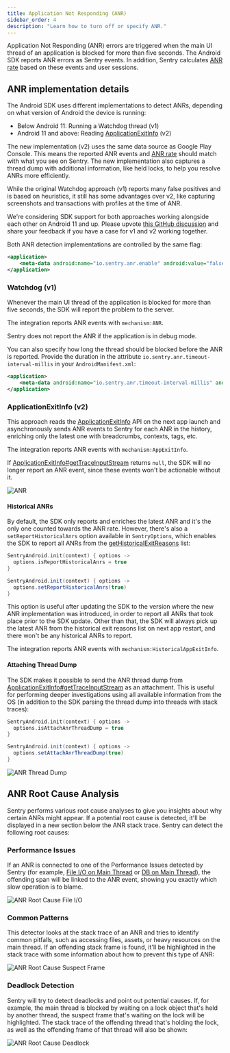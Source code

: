 ```yaml
---
title: Application Not Responding (ANR)
sidebar_order: 4
description: "Learn how to turn off or specify ANR."
---
```


Application Not Responding (ANR) errors are triggered when the main UI thread of an application is blocked for more than five seconds. The Android SDK reports ANR errors as Sentry events. In addition, Sentry calculates [ANR rate](/platforms/android/performance/instrumentation/performance-metrics/#application-not-responding-anr-rate) based on these events and user sessions.

## ANR implementation details

The Android SDK uses different implementations to detect ANRs, depending on what version of Android the device is running:

- Below Android 11: Running a Watchdog thread (v1)
- Android 11 and above: Reading [ApplicationExitInfo](https://developer.android.com/reference/android/app/ApplicationExitInfo) (v2)

The new implementation (v2) uses the same data source as Google Play Console. This means the reported ANR events and [ANR rate](/platforms/android/performance/instrumentation/performance-metrics/#application-not-responding-anr-rate) should match with what you see on Sentry. The new implementation also captures a thread dump with additional information, like held locks, to help you resolve ANRs more efficiently.

While the original Watchdog approach (v1) reports many false positives and is based on heuristics, it still has some advantages over v2, like capturing screenshots and transactions with profiles at the time of ANR.

<Note>

We're considering SDK support for both approaches working alongside each other on Android 11 and up. Please upvote [this GitHub discussion](https://github.com/getsentry/sentry-java/discussions/2716) and share your feedback if you have a case for v1 and v2 working together.

</Note>

Both ANR detection implementations are controlled by the same flag:

```xml {filename:AndroidManifest.xml}
<application>
    <meta-data android:name="io.sentry.anr.enable" android:value="false" />
</application>
```

### Watchdog (v1)

Whenever the main UI thread of the application is blocked for more than five seconds, the SDK will report the problem to the server.

The integration reports ANR events with `mechanism:ANR`.

<Note>

Sentry does not report the ANR if the application is in debug mode.

</Note>

You can also specify how long the thread should be blocked before the ANR is reported. Provide the duration in the attribute `io.sentry.anr.timeout-interval-millis` in your `AndroidManifest.xml`:

```xml {filename:AndroidManifest.xml}
<application>
    <meta-data android:name="io.sentry.anr.timeout-interval-millis" android:value="2000" />
</application>
```

### ApplicationExitInfo (v2)

This approach reads the [ApplicationExitInfo](https://developer.android.com/reference/android/app/ApplicationExitInfo) API on the next app launch
and asynchronously sends ANR events to Sentry for each ANR in the history, enriching only the latest one with breadcrumbs, contexts, tags, etc.

The integration reports ANR events with `mechanism:AppExitInfo`.

<Note>

If [ApplicationExitInfo#getTraceInputStream](<https://developer.android.com/reference/android/app/ApplicationExitInfo#getTraceInputStream()>) returns `null`, the SDK will no longer report an ANR event, since these events won't be actionable without it.

</Note>

![ANR](./img/app-not-respond.png)

#### Historical ANRs

By default, the SDK only reports and enriches the latest ANR and it's the only one counted towards the ANR rate. However, there's also a `setReportHistoricalAnrs` option available in `SentryOptions`, which enables the SDK to report all ANRs from the [getHistoricalExitReasons](<https://developer.android.com/reference/android/app/ActivityManager?hl=en#getHistoricalProcessExitReasons(java.lang.String,%20int,%20int)>) list:

```kotlin
SentryAndroid.init(context) { options ->
  options.isReportHistoricalAnrs = true
}
```

```java
SentryAndroid.init(context) { options ->
  options.setReportHistoricalAnrs(true)
}
```

This option is useful after updating the SDK to the version where the new ANR implementation was introduced, in order to report all ANRs that took place prior to the SDK update. Other than that, the SDK will always pick up the latest ANR from the historical exit reasons list on next app restart, and there won't be any historical ANRs to report.

The integration reports ANR events with `mechanism:HistoricalAppExitInfo`.

#### Attaching Thread Dump

The SDK makes it possible to send the ANR thread dump from [ApplicationExitInfo#getTraceInputStream](<https://developer.android.com/reference/android/app/ApplicationExitInfo#getTraceInputStream()>) as an attachment. This is useful for performing deeper investigations using all available information from the OS (in addition to the SDK parsing the thread dump into threads with stack traces):

```kotlin
SentryAndroid.init(context) { options ->
  options.isAttachAnrThreadDump = true
}
```

```java
SentryAndroid.init(context) { options ->
  options.setAttachAnrThreadDump(true)
}
```

![ANR Thread Dump](./img/app-not-respond-thread-dump.png)

## ANR Root Cause Analysis

Sentry performs various root cause analyses to give you insights about why certain ANRs might appear. If a potential root cause is detected, it'll be displayed in a new section below the ANR stack trace. Sentry can detect the following root causes:

### Performance Issues

If an ANR is connected to one of the Performance Issues detected by Sentry (for example, [File I/O on Main Thread](/product/issues/issue-details/performance-issues/file-main-thread-io/) or [DB on Main Thread](/product/issues/issue-details/performance-issues/db-main-thread-io/)), the offending span will be linked to the ANR event, showing you exactly which slow operation is to blame.

![ANR Root Cause File I/O](./img/anr-rootcause-fileio.png)

### Common Patterns

This detector looks at the stack trace of an ANR and tries to identify common pitfalls, such as accessing files, assets, or heavy resources on the main thread. If an offending stack frame is found, it'll be highlighted in the stack trace with some information about how to prevent this type of ANR:

![ANR Root Cause Suspect Frame](./img/anr-rootcause-frame.png)

### Deadlock Detection

Sentry will try to detect deadlocks and point out potential causes. If, for example, the main thread is blocked by waiting on a lock object that's held by another thread, the suspect frame that's waiting on the lock will be highlighted. The stack trace of the offending thread that's holding the lock, as well as the offending frame of that thread will also be shown:

![ANR Root Cause Deadlock](./img/anr-rootcause-deadlock.png)
